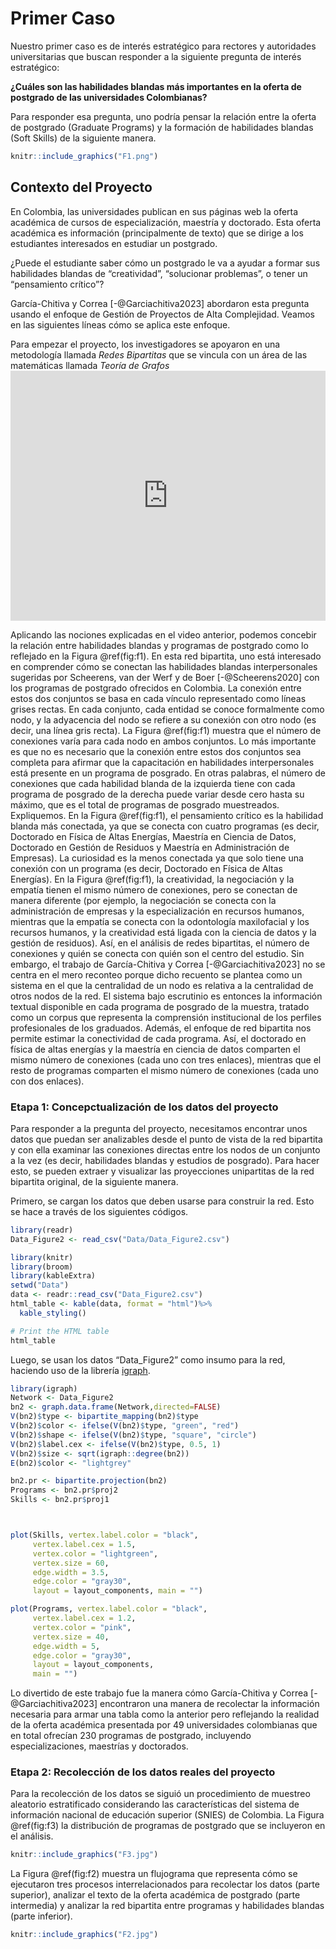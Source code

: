 # Primer Caso

Nuestro primer caso es de interés estratégico para rectores y autoridades universitarias que buscan responder a la siguiente pregunta de interés estratégico:

**¿Cuáles son las habilidades blandas más importantes en la oferta de postgrado de las universidades Colombianas?**

Para responder esa pregunta, uno podría pensar la relación entre la oferta de postgrado (Graduate Programs) y la formación de habilidades blandas (Soft Skills) de la siguiente manera.

```r
knitr::include_graphics("F1.png")
```


## Contexto del Proyecto

En Colombia, las universidades publican en sus páginas web la oferta académica de cursos de especialización, maestría y doctorado. Esta oferta académica es información (principalmente de texto) que se dirige a los estudiantes interesados en estudiar un postgrado.

¿Puede el estudiante saber cómo un postgrado le va a ayudar a formar sus habilidades blandas de "creatividad", "solucionar problemas", o tener un "pensamiento crítico"? 

García-Chitiva y Correa [-@Garciachitiva2023] abordaron esta pregunta usando el enfoque de Gestión de Proyectos de Alta Complejidad. Veamos en las siguientes líneas cómo se aplica este enfoque. 

Para empezar el proyecto, los investigadores se apoyaron en una metodología llamada *Redes Bipartitas* que se vincula con un área de las matemáticas llamada *Teoría de Grafos* 
<iframe width="100%" height="400" src="https://www.youtube.com/embed/lp-1rvtRYQg" frameborder="0" allow="autoplay; encrypted-media" allowfullscreen></iframe>

Aplicando las nociones explicadas en el video anterior, podemos concebir la relación entre habilidades blandas y programas de postgrado como lo reflejado en la Figura \@ref(fig:f1). En esta red bipartita, uno está interesado en comprender cómo se conectan las habilidades blandas interpersonales sugeridas por Scheerens, van der Werf y de Boer [-@Scheerens2020] con los programas de postgrado ofrecidos en Colombia. La conexión entre estos dos conjuntos se basa en cada vínculo representado como líneas grises rectas. En cada conjunto, cada entidad se conoce formalmente como nodo, y la adyacencia del nodo se refiere a su conexión con otro nodo (es decir, una línea gris recta). La Figura \@ref(fig:f1) muestra que el número de conexiones varía para cada nodo en ambos conjuntos. Lo más importante es que no es necesario que la conexión entre estos dos conjuntos sea completa para afirmar que la capacitación en habilidades interpersonales está presente en un programa de posgrado. En otras palabras, el número de conexiones que cada habilidad blanda de la izquierda tiene con cada programa de posgrado de la derecha puede variar desde cero hasta su máximo, que es el total de programas de posgrado muestreados. Expliquemos. En la Figura \@ref(fig:f1), el pensamiento crítico es la habilidad blanda más conectada, ya que se conecta con cuatro programas (es decir, Doctorado en Física de Altas Energías, Maestría en Ciencia de Datos, Doctorado en Gestión de Residuos y Maestría en Administración de Empresas). La curiosidad es la menos conectada ya que solo tiene una conexión con un programa (es decir, Doctorado en Física de Altas Energías). En la Figura \@ref(fig:f1), la creatividad, la negociación y la empatía tienen el mismo número de conexiones, pero se conectan de manera diferente (por ejemplo, la negociación se conecta con la administración de empresas y la especialización en recursos humanos, mientras que la empatía se conecta con la odontología maxilofacial y los recursos humanos, y la creatividad está ligada con la ciencia de datos y la gestión de residuos). Así, en el análisis de redes bipartitas, el número de conexiones y quién se conecta con quién son el centro del estudio. Sin embargo, el trabajo de García-Chitiva y Correa [-@Garciachitiva2023] no se centra en el mero reconteo porque dicho recuento se plantea como un sistema en el que la centralidad de un nodo es relativa a la centralidad de otros nodos de la red. El sistema bajo escrutinio es entonces la información textual disponible en cada programa de posgrado de la muestra, tratado como un corpus que representa la comprensión institucional de los perfiles profesionales de los graduados. Además, el enfoque de red bipartita nos permite estimar la conectividad de cada programa. Así, el doctorado en física de altas energías y la maestría en ciencia de datos comparten el mismo número de conexiones (cada uno con tres enlaces), mientras que el resto de programas comparten el mismo número de conexiones (cada uno con dos enlaces).

### Etapa 1: Concepctualización de los datos del proyecto

Para responder a la pregunta del proyecto, necesitamos encontrar unos datos que puedan ser analizables desde el punto de vista de la red bipartita y con ella examinar las conexiones directas entre los nodos de un conjunto a la vez (es decir, habilidades blandas y estudios de posgrado). Para hacer esto, se pueden extraer y visualizar las proyecciones unipartitas de la red bipartita original, de la siguiente manera.

Primero, se cargan los datos que deben usarse para construir la red. Esto se hace a través de los siguientes códigos.
```r
library(readr)
Data_Figure2 <- read_csv("Data/Data_Figure2.csv")
```

```r
library(knitr)
library(broom)
library(kableExtra)
setwd("Data")
data <- readr::read_csv("Data_Figure2.csv")
html_table <- kable(data, format = "html")%>%
  kable_styling()

# Print the HTML table
html_table
```


Luego, se usan los datos "Data_Figure2" como insumo para la red, haciendo uso de la librería [igraph](https://igraph.org/).

```r
library(igraph)
Network <- Data_Figure2
bn2 <- graph.data.frame(Network,directed=FALSE)
V(bn2)$type <- bipartite_mapping(bn2)$type
V(bn2)$color <- ifelse(V(bn2)$type, "green", "red")
V(bn2)$shape <- ifelse(V(bn2)$type, "square", "circle")
V(bn2)$label.cex <- ifelse(V(bn2)$type, 0.5, 1)
V(bn2)$size <- sqrt(igraph::degree(bn2))
E(bn2)$color <- "lightgrey"

bn2.pr <- bipartite.projection(bn2)
Programs <- bn2.pr$proj2
Skills <- bn2.pr$proj1



plot(Skills, vertex.label.color = "black", 
     vertex.label.cex = 1.5, 
     vertex.color = "lightgreen", 
     vertex.size = 60, 
     edge.width = 3.5, 
     edge.color = "gray30", 
     layout = layout_components, main = "")

plot(Programs, vertex.label.color = "black", 
     vertex.label.cex = 1.2, 
     vertex.color = "pink", 
     vertex.size = 40, 
     edge.width = 5, 
     edge.color = "gray30", 
     layout = layout_components, 
     main = "")

```


Lo divertido de este trabajo fue la manera cómo García-Chitiva y Correa [-@Garciachitiva2023] encontraron una manera de recolectar la información necesaria para armar una tabla como la anterior pero reflejando la realidad de la oferta académica presentada por 49 universidades colombianas que en total ofrecían 230 programas de postgrado, incluyendo especializaciones, maestrías y doctorados. 


### Etapa 2: Recolección de los datos reales del proyecto

Para la recolección de los datos se siguió un procedimiento de muestreo aleatorio estratificado considerando las características del sistema de información nacional de educación superior (SNIES) de Colombia. La Figura \@ref(fig:f3) la distribución de programas de postgrado que se incluyeron en el análisis. 

```r
knitr::include_graphics("F3.jpg")
```


La Figura \@ref(fig:f2) muestra un flujograma que representa cómo se ejecutaron tres procesos interrelacionados para recolectar los datos (parte superior), analizar el texto de la oferta académica de postgrado (parte intermedia) y analizar la red bipartita entre programas y habilidades blandas (parte inferior).

```r
knitr::include_graphics("F2.jpg")
```
